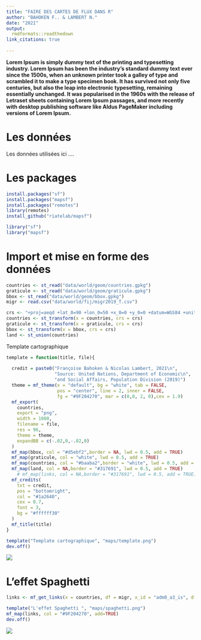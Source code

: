 ```yaml
---
title: "FAIRE DES CARTES DE FLUX DANS R"
author: "BAHOKEN F.. & LAMBERT N."
date: "2021"
output:
  rmdformats::readthedown
link_citations: true
  
---
```


**Lorem Ipsum is simply dummy text of the printing and typesetting industry. Lorem Ipsum has been the industry's standard dummy text ever since the 1500s, when an unknown printer took a galley of type and scrambled it to make a type specimen book. It has survived not only five centuries, but also the leap into electronic typesetting, remaining essentially unchanged. It was popularised in the 1960s with the release of Letraset sheets containing Lorem Ipsum passages, and more recently with desktop publishing software like Aldus PageMaker including versions of Lorem Ipsum.**

# Les données

Les données utilisées ici ....

# Les packages

```r
install.packages("sf")
install.packages("mapsf")
install.packages("remotes")
library(remotes)
install_github("riatelab/mapsf")
```

```r
library("sf")
library("mapsf")
```

# Import et mise en forme des données

```r
countries <- st_read("data/world/geom/countries.gpkg")
graticule <- st_read("data/world/geom/graticule.gpkg")
bbox <- st_read("data/world/geom/bbox.gpkg")
migr <- read.csv("data/world/fij/migr2019_T.csv")

crs <- "+proj=aeqd +lat_0=90 +lon_0=50 +x_0=0 +y_0=0 +datum=WGS84 +units=m +no_defs "
countries <- st_transform(x = countries, crs = crs)
graticule <- st_transform(x = graticule, crs = crs)
bbox <- st_transform(x = bbox, crs = crs)
land <- st_union(countries)
```

Template cartographique


```r
template = function(title, file){
  
  credit = paste0("Françoise Bahoken & Nicolas Lambert, 2021\n",
                  "Source: United Nations, Department of Economic\n",
                  "and Social Affairs, Population Division (2019)")
  theme = mf_theme(x = "default", bg = "white", tab = FALSE, 
                   pos = "center", line = 2, inner = FALSE, 
                   fg = "#9F204270", mar = c(0,0, 2, 0),cex = 1.9)
  mf_export(
    countries,
    export = "png",
    width = 1000,
    filename = file,
    res = 96,
    theme = theme, 
    expandBB = c(-.02,0,-.02,0)
  )
  mf_map(bbox, col = "#d5ebf2",border = NA, lwd = 0.5, add = TRUE)
  mf_map(graticule, col = "white", lwd = 0.5, add = TRUE)
  mf_map(countries, col = "#baaba2",border = "white", lwd = 0.5, add = TRUE)
  mf_map(land, col = NA,border = "#317691", lwd = 0.5, add = TRUE)
    # mf_map(links, col = NA,border = "#317691", lwd = 0.5, add = TRUE)
  mf_credits(
    txt = credit,
    pos = "bottomright",
    col = "#1a2640",
    cex = 0.7,
    font = 3,
    bg = "#ffffff30"
  )
  mf_title(title)
}
```

```r
template("Template cartographique", "maps/template.png")
dev.off()
```

<img src = "maps/template.png"></img>

# L'effet Spaghetti

```r
links <- mf_get_links(x = countries, df = migr, x_id = "adm0_a3_is", df_id = c("i", "j"))
```


```r
template("L'effet Spaghetti ", "maps/spaghetti.png")
mf_map(links, col = "#9F204270", add=TRUE)
dev.off()
```

<img src = "maps/spaghetti.png"></img>